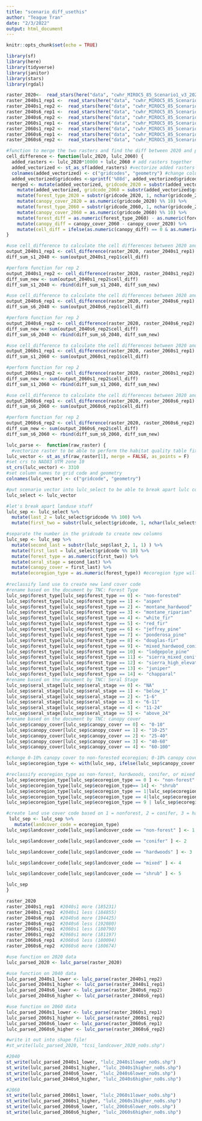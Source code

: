 ---
title: "scenario_diff_usethis"
author: "Teague Tran"
date: "2/3/2022"
output: html_document
---

```{r setup, include=FALSE}
knitr::opts_chunk$set(echo = TRUE)
```

```{r}
library(sf)
library(here)
library(tidyverse)
library(janitor)
library(stars)
library(rgdal)
```

```{r}
raster_2020<-  read_stars(here("data", "cwhr_MIROC5_85_Scenario1_v3_20210824_1050_0.tif"))
raster_2040s1_rep1 <-  read_stars(here("data", "cwhr_MIROC5_85_Scenario1_MIROC_v3_20220216_173442_20.tif")) #2040s1 more (185231)
raster_2040s1_rep2 <-  read_stars(here("data", "cwhr_MIROC5_85_Scenario1_MIROC_v3_20220216_173447_20.tif")) #2040s1 less (184855)
raster_2040s6_rep1 <-  read_stars(here("data", "cwhr_MIROC5_85_Scenario6_MIROC_v3_20220210_083258_20.tif")) #2040s6 more (194425)
raster_2040s6_rep2 <-  read_stars(here("data", "cwhr_MIROC5_85_Scenario6_MIROC_v3_20220210_083305_20.tif")) #2040s6 less (192080)
raster_2060s1_rep1 <-  read_stars(here("data", "cwhr_MIROC5_85_Scenario1_MIROC_v3_20220216_173442_40.tif")) #2060s1 less (180790)
raster_2060s1_rep2 <-  read_stars(here("data", "cwhr_MIROC5_85_Scenario1_MIROC_v3_20220216_173447_40.tif")) #2060s1 more (181197)
raster_2060s6_rep1 <-  read_stars(here("data", "cwhr_MIROC5_85_Scenario6_MIROC_v3_20220210_083258_40.tif")) #2060s6 less (180094)
raster_2060s6_rep2 <-  read_stars(here("data", "cwhr_MIROC5_85_Scenario6_MIROC_v3_20220210_083305_40.tif")) #2060s6 more (180674)

```

```{r}
#function to merge the two rasters and find the diff between 2020 and projections
cell_difference <- function(lulc_2020, lulc_2060) {
  added_rasters <- lulc_2020*10000 + lulc_2060 # add rasters together
  added_vectorized <- st_as_sf(added_rasters) #vectorize added rasters
  colnames(added_vectorized) <- c("gridcodes", "geometry") #change column names
  added_vectorized$gridcodes <-sprintf('%08d', added_vectorized$gridcodes) #make the gridcodes column easier tove parse out
  merged <- mutate(added_vectorized, gridcode_2020 = substr(added_vectorized$gridcodes, 1, 4)) %>% #create merged dataframe where we can look at forest type and canopy cover
    mutate(added_vectorized, gridcode_2060 = substr(added_vectorized$gridcodes, 5, 8)) %>% 
    mutate(forest_type_2020 = substr(gridcode_2020, 1, nchar(gridcode_2020)-2)) %>% #create forest type column for 2020 and 2060
    mutate(canopy_cover_2020 = as.numeric(gridcode_2020) %% 10) %>% 
    mutate(forest_type_2060 = substr(gridcode_2060, 1, nchar(gridcode_2060)-2)) %>% #create canopy cover column for 2020 and 2060 
    mutate(canopy_cover_2060 = as.numeric(gridcode_2060) %% 10) %>% 
    mutate(forest_diff = as.numeric(forest_type_2060) - as.numeric(forest_type_2020)) %>% #subtract canopy cover and forest type columns for 2020 and 2060
    mutate(canopy_diff = canopy_cover_2060 - canopy_cover_2020) %>% 
    mutate(cell_diff = ifelse(as.numeric(canopy_diff) == 0 & as.numeric(forest_diff) == 0, 0, 1)) #create new column where no change = 0 and ANY change = 1 
}

```

```{r}
#use cell_difference to calculate the cell differences between 2020 and 2040 replicates
output_2040s1_rep1 <- cell_difference(raster_2020, raster_2040s1_rep1)
diff_sum_s1_2040 <- sum(output_2040s1_rep1$cell_diff)

#perform function for rep 2
output_2040s1_rep2 <- cell_difference(raster_2020, raster_2040s1_rep2)
diff_sum_new <- sum(output_2040s1_rep2$cell_diff)
diff_sum_s1_2040 <- rbind(diff_sum_s1_2040, diff_sum_new)
```

```{r}
#use cell_difference to calculate the cell differences between 2020 and 2040 replicates
output_2040s6_rep1 <- cell_difference(raster_2020, raster_2040s6_rep1)
diff_sum_s6_2040 <- sum(output_2040s6_rep1$cell_diff)

#perform function for rep 2
output_2040s6_rep2 <- cell_difference(raster_2020, raster_2040s6_rep2)
diff_sum_new <- sum(output_2040s6_rep2$cell_diff)
diff_sum_s6_2040 <- rbind(diff_sum_s6_2040, diff_sum_new)
```

```{r}
#use cell_difference to calculate the cell differences between 2020 and 2040 replicates
output_2060s1_rep1 <- cell_difference(raster_2020, raster_2060s1_rep1)
diff_sum_s1_2060 <- sum(output_2060s1_rep1$cell_diff)

#perform function for rep 2
output_2060s1_rep2 <- cell_difference(raster_2020, raster_2060s1_rep2)
diff_sum_new <- sum(output_2060s1_rep2$cell_diff)
diff_sum_s1_2060 <- rbind(diff_sum_s1_2060, diff_sum_new)
```

```{r}
#use cell_difference to calculate the cell differences between 2020 and 2040 replicates
output_2060s6_rep1 <- cell_difference(raster_2020, raster_2060s6_rep1)
diff_sum_s6_2060 <- sum(output_2060s6_rep1$cell_diff)

#perform function for rep 2
output_2060s6_rep2 <- cell_difference(raster_2020, raster_2060s6_rep2)
diff_sum_new <- sum(output_2060s6_rep2$cell_diff)
diff_sum_s6_2060 <- rbind(diff_sum_s6_2060, diff_sum_new)
```

```{r}
lulc_parse <-  function(raw_raster) {
  #vectorize raster to be able to perform the habitat quality table fix
lulc_vector <- st_as_sf(raw_raster[1], merge = FALSE, as_points = F)
#set crs to NAD83 UTM zone 10
st_crs(lulc_vector) <- 3310
#set column names to grid code and geometry
colnames(lulc_vector) <- c("gridcode", "geometry")

#put scenario vector into lulc_select to be able to break apart lulc code 
lulc_select <- lulc_vector

#let's break apart landuse stuff 
lulc_sep <- lulc_select %>% 
  mutate(last_2 = lulc_select$gridcode %% 100) %>%
  mutate(first_two = substr(lulc_select$gridcode, 1, nchar(lulc_select$gridcode)-2 )) 

#separate the number in the gridcode to create new columns
lulc_sep <- lulc_sep %>% 
  mutate(second_last = substr(lulc_sep$last_2, 1, 1) ) %>% 
  mutate(first_last = lulc_select$gridcode %% 10) %>% 
  mutate(forest_type = as.numeric(first_two)) %>% 
  mutate(seral_stage = second_last) %>% 
  mutate(canopy_cover = first_last) %>% 
  mutate(ecoregion_type = as.numeric(forest_type)) #ecoregion type will be the reclassified column of forest types
  
#reclassify land use to create new land cover code
#rename based on the document by TNC: Forest Type
lulc_sep$forest_type[lulc_sep$forest_type == 0] <- "non-forested"
lulc_sep$forest_type[lulc_sep$forest_type == 1] <- "aspen"
lulc_sep$forest_type[lulc_sep$forest_type == 2] <- "montane_hardwood"
lulc_sep$forest_type[lulc_sep$forest_type == 3] <- "montane_riparian"
lulc_sep$forest_type[lulc_sep$forest_type == 4] <- "white_fir"
lulc_sep$forest_type[lulc_sep$forest_type == 5] <- "red_fir"
lulc_sep$forest_type[lulc_sep$forest_type == 6] <- "jeffrey_pine"
lulc_sep$forest_type[lulc_sep$forest_type == 7] <- "ponderosa_pine"
lulc_sep$forest_type[lulc_sep$forest_type == 8] <- "douglas-fir"
lulc_sep$forest_type[lulc_sep$forest_type == 9] <- "mixed_hardwood_conifer"
lulc_sep$forest_type[lulc_sep$forest_type == 10] <- "lodgepole_pine"
lulc_sep$forest_type[lulc_sep$forest_type == 11] <- "sierra_mixed_conifer"
lulc_sep$forest_type[lulc_sep$forest_type == 12] <- "sierra_high_elevation_mixed_conifer"
lulc_sep$forest_type[lulc_sep$forest_type == 13] <- "juniper"
lulc_sep$forest_type[lulc_sep$forest_type == 14] <- "chapparal"
#rename based on the document by TNC: Seral Stage
lulc_sep$seral_stage[lulc_sep$seral_stage == 0] <- "NA"
lulc_sep$seral_stage[lulc_sep$seral_stage == 1] <- "below_1"
lulc_sep$seral_stage[lulc_sep$seral_stage == 2] <- "1-6"
lulc_sep$seral_stage[lulc_sep$seral_stage == 3] <- "6-11"
lulc_sep$seral_stage[lulc_sep$seral_stage == 4] <- "11-24"
lulc_sep$seral_stage[lulc_sep$seral_stage == 5] <- "above_24"
#rename based on the document by TNC: canopy cover
lulc_sep$canopy_cover[lulc_sep$canopy_cover == 0] <- "0-10"
lulc_sep$canopy_cover[lulc_sep$canopy_cover == 1] <- "10-25"
lulc_sep$canopy_cover[lulc_sep$canopy_cover == 2] <- "25-40"
lulc_sep$canopy_cover[lulc_sep$canopy_cover == 3] <- "40-60"
lulc_sep$canopy_cover[lulc_sep$canopy_cover == 4] <- "60-100"

#change 0-10% canopy cover to non-forested ecoregion; 0-10% canopy cover does not count as forest
lulc_sep$ecoregion_type <- with(lulc_sep, ifelse(lulc_sep$canopy_cover == "0-10", lulc_sep$ecoregion_type * 0, lulc_sep$ecoregion_type*1))

#reclassify ecoregion_type as non-forest, hardwoods, conifer, or mixed     
lulc_sep$ecoregion_type[lulc_sep$ecoregion_type == 0 ] <- "non-forest" 
lulc_sep$ecoregion_type[lulc_sep$ecoregion_type== 14] <- "shrub"
lulc_sep$ecoregion_type[lulc_sep$ecoregion_type == 1|lulc_sep$ecoregion_type == 2] <- "hardwoods" 
lulc_sep$ecoregion_type[lulc_sep$ecoregion_type == 4|lulc_sep$ecoregion_type ==5|lulc_sep$ecoregion_type ==6|lulc_sep$ecoregion_type ==7|lulc_sep$ecoregion_type ==8|lulc_sep$ecoregion_type ==10|lulc_sep$ecoregion_type ==11|lulc_sep$ecoregion_type ==12|lulc_sep$ecoregion_type == 13] <- "conifer" 
lulc_sep$ecoregion_type[lulc_sep$ecoregion_type == 9 | lulc_sep$ecoregion_type == 3] <- "mixed"

#create land use cover code based on 1 = nonforest, 2 = conifer, 3 = hardwood, 4 = mixed, 5 = shrub
 lulc_sep <- lulc_sep %>%
   mutate(landcover_code = ecoregion_type)
lulc_sep$landcover_code[lulc_sep$landcover_code == "non-forest" ] <- 1

lulc_sep$landcover_code[lulc_sep$landcover_code == "conifer" ] <- 2

lulc_sep$landcover_code[lulc_sep$landcover_code == "hardwoods" ] <- 3

lulc_sep$landcover_code[lulc_sep$landcover_code == "mixed" ] <- 4

lulc_sep$landcover_code[lulc_sep$landcover_code == "shrub" ] <- 5

lulc_sep
}
```

```{r}
raster_2020
raster_2040s1_rep1  #2040s1 more (185231)
raster_2040s1_rep2  #2040s1 less (184855)
raster_2040s6_rep1  #2040s6 more (194425)
raster_2040s6_rep2  #2040s6 less (192080)
raster_2060s1_rep1  #2060s1 less (180790)
raster_2060s1_rep2  #2060s1 more (181197)
raster_2060s6_rep1  #2060s6 less (180094)
raster_2060s6_rep2  #2060s6 more (180674)
```

```{r}
#use function on 2020 data
lulc_parsed_2020 <- lulc_parse(raster_2020)

#use function on 2040 data
lulc_parsed_2040s1_lower <- lulc_parse(raster_2040s1_rep2)
lulc_parsed_2040s1_higher <- lulc_parse(raster_2040s1_rep1)
lulc_parsed_2040s6_lower <- lulc_parse(raster_2040s6_rep2)
lulc_parsed_2040s6_higher <- lulc_parse(raster_2040s6_rep1)

#use function on 2060 data
lulc_parsed_2060s1_lower <- lulc_parse(raster_2060s1_rep1)
lulc_parsed_2060s1_higher <- lulc_parse(raster_2060s1_rep2)
lulc_parsed_2060s6_lower <- lulc_parse(raster_2060s6_rep1)
lulc_parsed_2060s6_higher <- lulc_parse(raster_2060s6_rep2)
```


```{r}
#write it out into shape file!
#st_write(lulc_parsed_2020, "tcsi_landcover_2020_no0s.shp")

#2040
st_write(lulc_parsed_2040s1_lower, "lulc_2040s1lower_no0s.shp")
st_write(lulc_parsed_2040s1_higher, "lulc_2040s1higher_no0s.shp")
st_write(lulc_parsed_2040s6_lower, "lulc_2040s6lower_no0s.shp")
st_write(lulc_parsed_2040s6_higher, "lulc_2040s6higher_no0s.shp")

#2060
st_write(lulc_parsed_2060s1_lower, "lulc_2060s1lower_no0s.shp")
st_write(lulc_parsed_2060s1_higher, "lulc_2060s1higher_no0s.shp")
st_write(lulc_parsed_2060s6_lower, "lulc_2060s6lower_no0s.shp")
st_write(lulc_parsed_2060s6_higher, "lulc_2060s6higher_no0s.shp")
```
